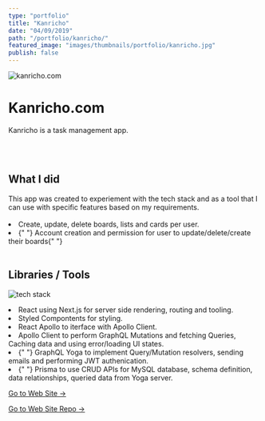 ```yaml
---
type: "portfolio"
title: "Kanricho"
date: "04/09/2019"
path: "/portfolio/kanricho/"
featured_image: "images/thumbnails/portfolio/kanricho.jpg"
publish: false
---
```


![kanricho.com](./kanricho.jpg)

<div class="content">
<h1> Kanricho.com</h1>

Kanricho is a task management app.

<br />
<br />

## What I did

<div class="description">
  This app was created to experiement with the tech stack and as a tool that I
  can use with specific features based on my requirements.
  <br />
  <br />
  <li>Create, update, delete boards, lists and cards per user.</li>
  <li>
    {" "}
    Account creation and permission for user to update/delete/create their boards{" "}
  </li>
</div>
<br />

## Libraries / Tools

![tech stack](https://imgur.com/ousyQaC.png)

<li> React using Next.js for server side rendering, routing and tooling.</li>
<li> Styled Compontents for styling.</li>
<li> React Apollo to iterface with Apollo Client.</li>
<li>
  Apollo Client to perform GraphQL Mutations and fetching Queries, Caching data
  and using error/loading UI states.
</li>
<li>
  {" "}
  GraphQL Yoga to implement Query/Mutation resolvers, sending emails and performing
  JWT authenication.
</li>
<li>
  {" "}
  Prisma to use CRUD APIs for MySQL database, schema definition, data relationships,
  queried data from Yoga server.
</li>

[Go to Web Site →](https://kanricho.com/)

[Go to Web Site Repo →](https://github.com/gabroun/kanricho)

</div>
